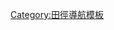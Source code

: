 {{Navbox
| name      = 國際田總名人堂
| title     = {{tsl|en|IAAF Hall of Fame|國際田總名人堂}}
| state     = {{{state<includeonly>|collapsed</includeonly>}}}
| bodyclass = hlist

| list1 = 
* {{flagicon|USA}} [[傑西·歐文斯]]
* {{flagicon|ETH}} [[阿比比·比基拉]]
* {{flagicon|FIN}} [[帕沃·努尔米]]
* {{flagicon|UKR}} [[謝爾蓋·布卡]]
* {{flagicon|GBR}} [[塞巴斯蒂安·柯伊]]
* {{flagicon|USA}} [[卡尔·刘易斯]]
* {{flagicon|TCH}} [[埃米尔·扎托佩克]]
* {{flagicon|USA}} [[阿尔弗雷德·奥特]]
* {{flagicon|BRA}} [[阿德马尔·达席尔瓦]]
* {{flagicon|USA}} [[埃德温·摩西]]
* {{flagicon|NED}} [[芬妮·白蘭克-柯恩]]
* {{flagicon|AUS}} [[贝蒂·卡思伯特]]
* {{flagicon|USA}} [[杰姬·乔伊娜-克西]]
* {{flagicon|CHN}} [[王军霞]]
* {{flagicon|POL}} [[伊雷娜·谢温斯卡]]<sup>1</sup>
* {{flagicon|USA}} [[麥可·詹森 (田徑運動員)|麥可·詹森]]<sup>2</sup>
* {{flagicon|USA}} {{tsl|en|Dan O'Brien||Dan O'Brien}}<sup>2</sup>
* {{flagicon|USA}} [[蓓比·札哈里亞斯]]<sup>2</sup>
* {{flagicon|CUB}} [[阿尔韦托·胡安托雷纳]]<sup>3</sup>
* {{flagicon|KEN}} {{tsl|en|Kipchoge Keino||Kip Keino}}<sup>4</sup>
* {{flagicon|NZL}} [[彼得·斯内尔]]<sup>5</sup>
* {{flagicon|URS}} [[弗拉基米尔·戈卢布尼奇]]<sup>6</sup>
* {{flagicon|ROM}} [[约兰达·巴拉什]]<sup>7</sup>
* {{flagicon|BUL}} [[斯泰芙卡·科斯塔迪诺娃]]<sup>7</sup>
* {{flagicon|USA}} {{tsl|en|Harrison Dillard||Harrison Dillard}}<sup>8</sup>
* {{flagicon|AUS}} [[玛乔丽·杰克逊-纳尔逊]]<sup>8</sup>
* {{flagicon|FIN}} [[汉内斯·科莱赫迈宁]]<sup>8</sup>
* {{flagicon|URS}} [[娜塔莉娅·利索夫斯卡娅]]<sup>8</sup>	
* {{flagicon|RUS}} {{tsl|en|Svetlana Masterkova||Svetlana Masterkova}}<sup>8</sup>	
* {{flagicon|ALG}} {{tsl|en|Noureddine Morceli||Noureddine Morceli}}<sup>8</sup>
* {{flagicon|USA}} [[帕里·奥布赖恩]]<sup>8</sup>
* {{flagicon|FRA}} [[玛丽-若泽·佩雷克]]<sup>8</sup>
* {{flagicon|URS}} [[维克托·萨涅耶夫]]<sup>8</sup>	
* {{flagicon|URS}} {{tsl|en|Yuriy Sedykh||Yuriy Sedykh}}<sup>8</sup>	
* {{flagicon|GBR}} {{tsl|en|Daley Thompson||Daley Thompson}}<sup>8</sup>	
* {{flagicon|NOR}} {{tsl|en|Grete Waitz||Grete Waitz}}<sup>8</sup>
* {{flagicon|URS}} {{tsl|en|Valeriy Brumel||Valeriy Brumel}}<sup>9</sup>
* {{flagicon|USA}} [[格伦·戴维斯 (田径运动员)|格伦·戴维斯]]<sup>9</sup>
* {{flagicon|GDR}} [[海克·德雷克斯勒]]<sup>9</sup>
* {{flagicon|MAR}} [[希沙姆·格鲁杰]]<sup>9</sup>
* {{flagicon|GDR}} [[玛丽塔·科赫]]<sup>9</sup>
* {{flagicon|POL}} [[罗伯特·科热尼奥夫斯基]]<sup>9</sup>
* {{flagicon|URS}} {{tsl|en|Jānis Lūsis||Jānis Lūsis}}<sup>9</sup>
* {{flagicon|USA}} {{tsl|en|Bob Mathias||Bob Mathias}}<sup>9</sup>
* {{flagicon|USA}} [[威瑪·魯道夫]]<sup>9</sup>
* {{flagicon|AUS}} [[雪莉·斯特里克兰·德拉亨蒂]]<sup>9</sup>
* {{flagicon|FIN}} [[拉塞·维伦]]<sup>9</sup>
* {{flagicon|USA}} {{tsl|en|Cornelius Warmerdam||Cornelius Warmerdam}}<sup>9</sup>
| below = 
;新入選
: <sup>1</sup>2012年5月17日
: <sup>2</sup>2012年6月6日
: <sup>3</sup>2012年6月11日
: <sup>4</sup>2012年7月2日
: <sup>5</sup>2012年8月4日
: <sup>6</sup>2012年9月15日
: <sup>7</sup>2012年10月13日
: <sup>8</sup>2013年11月16日
: <sup>9</sup>2014年11月21日
}}<noinclude>
[[Category:田徑導航模板]]
</noinclude>